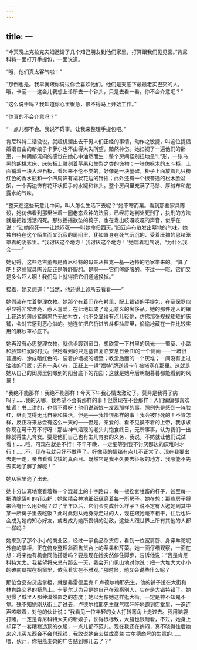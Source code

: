 ```yaml
---
---
---
```

title: 一
---




“今天晚上克拉克夫妇邀请了几个知己朋友到他们家里，打算跟我们见见面。”肯尼科特一面打开手提包，一面说道。

“哦，他们真太客气啦！”

“那倒也是。我早就跟你说过你会喜欢他们。他们是天底下最最老实巴交的人。哦，卡丽——这会儿我想上诊所去一个钟头，只是去看一看。你不会介意吧？”

“这么说干吗？我知道你心里很急，恨不得马上开始工作。”

“你真的不会介意吗？”

“一点儿都不会。我说不碍事。让我来整理手提包吧。”

肯尼科特二话没说，就趁机溜出去干男人们正经的事情，动作之敏捷，叫这位提倡婚姻自由的新娘子卡萝尔也不由得大失所望，黯然神伤。她扫视了一遍他们的卧室，一种阴郁沉闷的感觉在她心中油然而生：整个房间怪别扭地呈“L”形，一张乌黑的胡桃木床，床头板上雕刻着苹果和生梨之类的饰物；一张仿枫木的五斗柜，上面铺着一块大理石板，看起来不伦不类的，好像是一块墓碑，柜子上面放着几只粉红色的香水瓶和一个四周饰有裙状花边的针插；此外还有一个很普通的松木脸盆架，一个两边饰有花环状把手的水罐和钵头。整个房间里充满了马鬃、厚绒布和花露水的气味。

“整天在这些玩意儿中间，叫人怎么生活下去呢？”她不寒而栗。看到那些家具陈设，她仿佛看到那里坐着一圈老态龙钟的法官，已经将她判处死刑了，执刑的方法就是把她活活闷死。那张摇摇欲坠的椅子，也在发出吱嘎吱嘎的声音，似乎在说：“让她闷死——让她闷死——叫她命归西天。”旧亚麻布散发出墓地的气味。她独自待在这个陌生而又沉寂的房间里，犹如置身在死气沉沉的、受着压抑的思绪笼罩着的阴影里。“我讨厌这个地方！我讨厌这个地方！”她喘着粗气说，“为什么我会——”

她记得，这些老古董都是肯尼科特的母亲从拉克—基—迈特的老家带来的。“算了吧！这些家具陈设反正是够舒服的。是啊——它们够舒服的。不过——哦，它们又是多么吓人啊！我们马上就得把它们通通换掉。”

接着，她又想道：“当然，他还得上诊所去看看——”

她假装在忙着整理衣物。她那个有着印花布衬里、配上银锁的手提包，在圣保罗似乎显得非常漂亮，惹人喜爱，在此地却成了毫无意义的奢侈品。她的那件迷人的镶上花边的薄纱紧胸黑色无袖衬衣，也不免显得有点儿轻佻，仿佛那张规规矩矩的床铺，会对它感到恶心似的。她连忙把它扔进五斗柜抽屉里，偷偷地藏在一件比较实用的麻纱罩衫底下。

她再没有心思整理衣物，就信步踱到窗口，想欣赏一下村里的风光——蜀葵、小路和脸颊红润的村民。但她看到的只是基督复临安息日会[1]的一个侧面——一堵很普通的、涂成暗红色的、装着护墙板的墙壁；教堂后面的一个灰堆；一间没有上过油漆的马厩；还有一条小巷，正赶上一辆“福特”牌送货卡车被堵塞在那里。这就是她从自己的闺房里俯瞰到的阳台底下的花园；这就是她今后朝朝暮暮都能看到的风景！

“我绝不能那样！我绝不能那样！今天下午我心情太激动了。莫非是我得了病吗？……我的天哪，我希望不会有那样的事！但愿现在不会那样！人们偏偏都喜欢扯谎！书上讲的，也信不得呀！他们说新娘一发现那样的事，照例先是感到一阵脸红，继而觉得无比自豪和快活，但是——我憎恨那样的事！我会被吓死的！不管怎样，反正将来总会有这么一天的——但是，亲爱的、看不见摸不着的上帝，我求求你现在可千万不行呀！那些神气活现的老头儿饱食终日，无所事事，认为我们一出嫁就得生儿育女。要是他们自己也有生儿育女的义务，我说，不妨就让他们试试看！……哦，可现在就是不行！不早不晚，一定要等到我不讨厌那边的灰堆时才行！……不，现在我就只好不做声了。好像我的情绪有点儿不正常了。现在我要出去走一走，亲自看看戈镇的真面目。既然它是我不久要去征服的地方，我哪能不先去实地了解了解呢！”

她从家里逃了出去。

她十分认真地察看着每一个混凝土的十字路口，每一根拴套牲畜的杆子，甚至每一把清除落叶的钉齿耙；她聚精会神地细细琢磨着每一所房子。她在想：那些房子将来会有什么用处呢？过了半年以后，它们会变成什么样子？说不定有人邀她到其中某一所房子里去吃饭？此时此刻从她身旁走过的人，现在跟她毫不相干，往后也许会成为她的知心好友，或者成为她所畏惧的劲敌，这些人跟世界上所有其他的人都一样吗？

她来到了那个小小的商业区，经过一家食品杂货店，看到一位宽肩膀、身穿羊驼呢外套的掌柜，正在俯身整理斜面售货台上的苹果和芹菜。她一面仔细观察，一面在想：将来她有机会同他搭话吗？要是现在她突然停住脚步，告诉他说：“我是肯尼科特太太。我希望将来总有那么一天，我会开门见山地对你说：把一大堆大大小小的破南瓜摆在橱窗里，依我看实在不雅观。”那时候，他又会说些什么呢？

那位食品杂货店掌柜，就是弗雷德里克·F.卢德尔梅耶先生，他的铺子设在大街和林肯路交界的犄角上。卡萝尔认为只是她自己在观察别人，实在是大错特错了。她见惯了城里人那种漠然置之的态度；她以为像她这样逛大街，一定是神不知鬼不觉。殊不知她刚从街上走过去，卢德尔梅耶先生就气喘吁吁地跑到店堂里，一迭连声咳嗽着，对他的伙计说：“我看见一位年轻的女人打转弯角上走过去。我用脑袋打赌，一定是肯尼科特大夫的新娘子，长得很标致，大腿也很耐看，不过，她身上却穿了一套糟糕透顶的衣服，一点儿都不范儿。现在我还在纳闷，真不晓得往后她来这儿买东西会不会付现钱，我敢说她会去做成豪兰·古尔德商号的生意的……喂，伙计，你把燕麦粥的广告贴到哪儿去了？”
